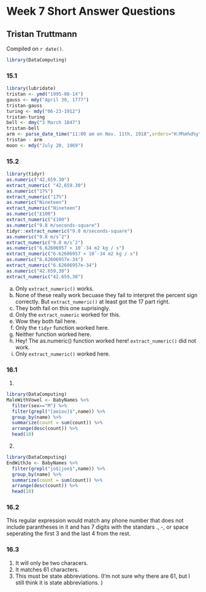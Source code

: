 # Week 7 Short Answer Questions

## Tristan Truttmann

<!-- leave this material as is -->
Compiled on `r date()`.

```r
library(DataComputing)
```
<!-- put your content after this line -->


### 15.1 

```r
library(lubridate)
tristan <- ymd("1995-08-14")
gauss <- mdy("April 30, 1777")
tristan-gauss
turing <- mdy("06-23-1912")
tristan-turing
bell <- dmy("3 March 1847")
tristan-bell
arm <- parse_date_time("11:00 am on Nov. 11th, 1918",orders="H:M%m%d%y")
tristan - arm
moon <- mdy("July 20, 1969")
```
### 15.2

```r
library(tidyr)
as.numeric("42,659.30")
extract_numeric( "42,659.30")
as.numeric("17%")
extract_numeric("17%")
as.numeric("Nineteen")
extract_numeric("Nineteen")
as.numeric("£100")
extract_numeric("£100")
as.numeric("9.8 m/seconds-square")
tidyr::extract_numeric("9.8 m/seconds-square")
as.numeric("9.8 m/sˆ2")
extract_numeric("9.8 m/sˆ2")
as.numeric("6.62606957 × 10ˆ-34 m2 kg / s")
extract_numeric("6.62606957 × 10ˆ-34 m2 kg / s")
as.numeric("6.62606957e-34")
extract_numeric("6.62606957e-34")
as.numeric("42.659,30")
extract_numeric("42.659,30")
```

(a) Only `extract_numeric()` works. 
(b) None of these really work becuase they fail to interpret the percent sign correctly.  But `extract_numeric()` at least got the 17 part right. 
(c) They both fail on this one suprisingly. 
(d) Only the `extract_numeric` worked for this. 
(e) Wow they both fail here. 
(f) Only the `tidyr` function worked here. 
(g) Neither function worked here. 
(h) Hey! The as.numeric() function worked here! `extract_numeric()` did not work. 
(i) Only `extract_numeric()` worked here. 

### 16.1

(1) 

```r
library(DataComputing)
MaleWithVowel <- BabyNames %>%
  filter(sex=="M") %>% 
  filter(grepl("[aeiou]$",name)) %>% 
  group_by(name) %>%
  summarize(count = sum(count)) %>% 
  arrange(desc(count)) %>%
  head(10)
```
(2) 

```r
library(DataComputing)
EndWithJo <- BabyNames %>%
  filter(grepl("jo$|joe$",name)) %>% 
  group_by(name) %>%
  summarize(count = sum(count)) %>% 
  arrange(desc(count)) %>%
  head(10)
```

### 16.2

This regular expression would match any phone number that does not include parantheses in it and has 7 digits with the standars ., -, or space seperating the first 3 and the last 4 from the rest.  

### 16.3

(1) It will only be two characers. 
(2) It matches 61 characters. 
(3) This must be state abbreviations. (I'm not sure why there are 61, but I still think it is state abbreviations. )
